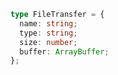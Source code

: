```ts
type FileTransfer = {
  name: string;
  type: string;
  size: number;
  buffer: ArrayBuffer;
};
```
